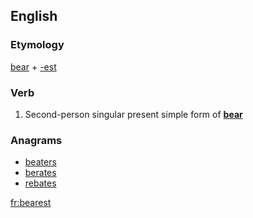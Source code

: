==English==

===Etymology===
[[bear]] + [[-est]]

===Verb===
{{en-verb form}}

# {{archaic}} Second-person singular present simple form of '''[[bear]]'''

===Anagrams===
* [[beaters#English|beaters]]
* [[berates#English|berates]]
* [[rebates#English|rebates]]

[[fr:bearest]]